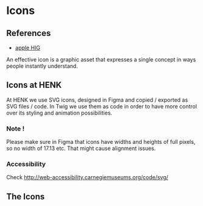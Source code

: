 
<Meta title="Components/Atoms/Icon/Intro" />

# Icons

## References
- [apple HIG](https://developer.apple.com/design/human-interface-guidelines/foundations/icons/)

An effective icon is a graphic asset that expresses a single concept in ways people instantly understand.

## Icons at HENK
At HENK we use SVG icons, designed in Figma and copied / exported as SVG files / code. In Twig we use them as code in order to have more control over its styling and animation possibilities.

### Note !
Please make sure in Figma that icons have widths and heights of full pixels, so no width of 17.13 etc. That might cause alignment issues.

### Accessibility

Check http://web-accessibility.carnegiemuseums.org/code/svg/

## The Icons

